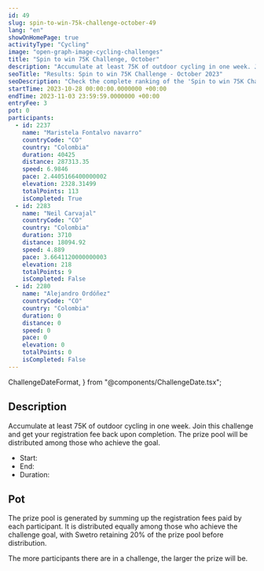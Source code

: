 ```yaml
---
id: 49
slug: spin-to-win-75k-challenge-october-49
lang: "en"
showOnHomePage: true
activityType: "Cycling"
image: "open-graph-image-cycling-challenges"
title: "Spin to win 75K Challenge, October"
description: "Accumulate at least 75K of outdoor cycling in one week. Join this challenge and get your registration fee back upon completion. The prize pool will be distributed among those who achieve the goal."
seoTitle: "Results: Spin to win 75K Challenge - October 2023"
seoDescription: "Check the complete ranking of the 'Spin to win 75K Challenge', a cycling event that took place from October 28th to November 3rd, 2023."
startTime: 2023-10-28 00:00:00.0000000 +00:00
endTime: 2023-11-03 23:59:59.0000000 +00:00
entryFee: 3
pot: 0
participants:
  - id: 2237
    name: "Maristela Fontalvo navarro"
    countryCode: "CO"
    country: "Colombia"
    duration: 40425
    distance: 287313.35
    speed: 6.9846
    pace: 2.4405166400000002
    elevation: 2328.31499
    totalPoints: 113
    isCompleted: True
  - id: 2283
    name: "Neil Carvajal"
    countryCode: "CO"
    country: "Colombia"
    duration: 3710
    distance: 18094.92
    speed: 4.889
    pace: 3.6641120000000003
    elevation: 218
    totalPoints: 9
    isCompleted: False
  - id: 2280
    name: "Alejandro Ordóñez"
    countryCode: "CO"
    country: "Colombia"
    duration: 0
    distance: 0
    speed: 0
    pace: 0
    elevation: 0
    totalPoints: 0
    isCompleted: False
---
```


  ChallengeDateFormat,
} from "@components/ChallengeDate.tsx";

## Description

Accumulate at least 75K of outdoor cycling in one week. Join this challenge and get your registration fee back upon completion. The prize pool will be distributed among those who achieve the goal.

- Start: <ChallengeDate date={frontmatter.startTime} lang={frontmatter.lang} dateFormat={ChallengeDateFormat.Long} client:load />
- End: <ChallengeDate date={frontmatter.endTime} lang={frontmatter.lang} dateFormat={ChallengeDateFormat.Long} client:load />
- Duration: <ChallengeDuration startTime={frontmatter.startTime} endTime={frontmatter.endTime} lang={frontmatter.lang} client:load />

## Pot

The prize pool is generated by summing up the registration fees paid by each participant. It is distributed equally among those who achieve the challenge goal, with Swetro retaining 20% of the prize pool before distribution.

The more participants there are in a challenge, the larger the prize will be.
